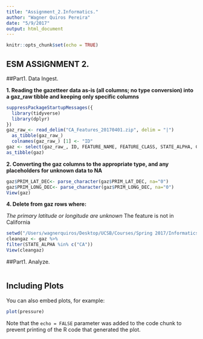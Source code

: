 ```yaml
---
title: "Assignment_2.Informatics."
author: "Wagner Quiros Pereira"
date: "5/9/2017"
output: html_document
---
```


```r
knitr::opts_chunk$set(echo = TRUE)
```

## ESM ASSIGNMENT 2.

##Part1. Data Ingest.

**1. Reading the gazetteer data as-is (all columns; no type conversion) into a gaz_raw tibble and keeping only specific columns**

```r
suppressPackageStartupMessages({
  library(tidyverse)
  library(dplyr)
})
gaz_raw_<- read_delim("CA_Features_20170401.zip", delim = "|")
  as_tibble(gaz_raw_)
  colnames(gaz_raw_) [1] <- "ID"
gaz <- select(gaz_raw_, ID, FEATURE_NAME, FEATURE_CLASS, STATE_ALPHA, COUNTY_NAME, PRIM_LAT_DEC, PRIM_LONG_DEC, SOURCE_LAT_DEC,  SOURCE_LONG_DEC, ELEV_IN_M, MAP_NAME, DATE_CREATED, DATE_EDITED)
as_tibble(gaz)
```

**2. Converting the gaz columns to the appropriate type, and any placeholders for unknown data to NA**

```r
gaz$PRIM_LAT_DEC<- parse_character(gaz$PRIM_LAT_DEC, na="0")
gaz$PRIM_LONG_DEC<- parse_character(gaz$PRIM_LONG_DEC, na="0")
View(gaz)
```

**4. Delete from gaz rows where:**

*The primary latitude or longitude are unknown
*The feature is not in California

```r
setwd("/Users/wagnerquiros/Desktop/UCSB/Courses/Spring 2017/Informatics/Assignments_ESM262")
cleangaz <- gaz %>%
filter(STATE_ALPHA %in% c("CA")) 
View(cleangaz)
```


##Part1. Analyze.
```r


```

## Including Plots

You can also embed plots, for example:

```r
plot(pressure)
```

Note that the `echo = FALSE` parameter was added to the code chunk to prevent printing of the R code that generated the plot.
